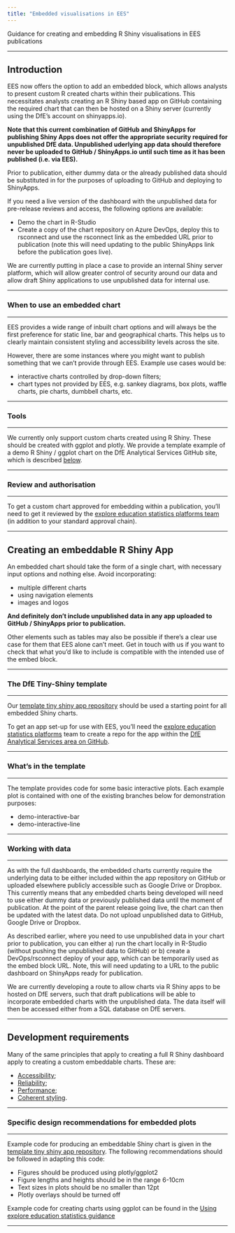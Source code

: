 ```yaml
---
title: "Embedded visualisations in EES"
---
```


<p class="text-muted">Guidance for creating and embedding R Shiny visualisations in EES publications</p>

---

## Introduction


EES now offers the option to add an embedded block, which allows analysts to present custom R created charts within their publications. This necessitates analysts creating an R Shiny based app on GitHub containing the required chart that can then be hosted on a Shiny server (currently using the DfE's account on shinyapps.io).

**Note that this current combination of GitHub and ShinyApps for publishing Shiny Apps does not offer the appropriate security required for unpublished DfE data. Unpublished uderlying app data should therefore never be uploaded to GitHub / ShinyApps.io until such time as it has been published (i.e. via EES).** 

Prior to publication, either dummy data or the already published data should be substituted in for the purposes of uploading to GitHub and deploying to ShinyApps.

If you need a live version of the dashboard with the unpublished data for pre-release reviews and access, the following options are available:

* Demo the chart in R-Studio
* Create a copy of the chart repository on Azure DevOps, deploy this to rsconnect and use the rsconnect link as the embedded URL prior to publication (note this will need updating to the public ShinyApps link before the publication goes live).

We are currently putting in place a case to provide an internal Shiny server platform, which will allow greater control of security around our data and allow draft Shiny applications to use unpublished data for internal use.

---

### When to use an embedded chart

---

EES provides a wide range of inbuilt chart options and will always be the first preference for static line, bar and geographical charts. This helps us to clearly maintain consistent styling and accessibility levels across the site.

However, there are some instances where you might want to publish something that we can't provide through EES. Example use cases would be:

   - interactive charts controlled by drop-down filters;
   - chart types not provided by EES, e.g. sankey diagrams, box plots, waffle charts, pie charts, dumbbell charts, etc.

---

### Tools

---

We currently only support custom charts created using R Shiny. These should be created with ggplot and plotly. We provide a template example of a demo R Shiny / ggplot chart on the DfE Analytical Services GitHub site, which is described [below](#the-dfe-tiny-shiny-template).

---

### Review and authorisation

---

To get a custom chart approved for embedding within a publication, you'll need to get it reviewed by the [explore education statistics platforms team](mailto:explore.statistics@education.gov.uk) (in addition to your standard approval chain).

---

## Creating an embeddable R Shiny App


An embedded chart should take the form of a single chart, with necessary input options and nothing else. Avoid incorporating:

* multiple different charts
* using navigation elements
* images and logos

**And definitely don't include unpublished data in any app uploaded to GitHub / ShinyApps prior to publication.**

Other elements such as tables may also be possible if there's a clear use case for them that EES alone can't meet. Get in touch with us if you want to check that what you'd like to include is compatible with the intended use of the embed block.

---

### The DfE Tiny-Shiny template

---

Our [template tiny shiny app repository](https://github.com/dfe-analytical-services/dfe-tiny-shiny) should be used a starting point for all embedded Shiny charts.

To get an app set-up for use with EES, you'll need the [explore education statistics platforms](mailto:explore.statistics@education.gov.uk) team to create a repo for the app within the [DfE Analytical Services area on GitHub](https://github.com/dfe-analytical-services/dfe-tiny-shiny).

---

### What's in the template

---

The template provides code for some basic interactive plots. Each example plot is contained with one of the existing branches below for demonstration purposes:

* demo-interactive-bar
* demo-interactive-line

---

### Working with data

---

As with the full dashboards, the embedded charts currently require the underlying data to be either included within the app repository on GitHub or uploaded elsewhere publicly accessible such as Google Drive or Dropbox. This currently means that any embedded charts being developed will need to use either dummy data or previously published data until the moment of publication. At the point of the parent release going live, the chart can then be updated with the latest data. Do not upload unpublished data to GitHub, Google Drive or Dropbox.

As described earlier, where you need to use unpublished data in your chart prior to publication, you can either a) run the chart locally in R-Studio (without pushing the unpublished data to GitHub) or b) create a DevOps/rsconnect deploy of your app, which can be temporarily used as the embed block URL. Note, this will need updating to a URL to the public dashboard on ShinyApps ready for publication.

We are currently developing a route to allow charts via R Shiny apps to be hosted on DfE servers, such that draft publications will be able to incorporate embedded charts with the unpublished data. The data itself will then be accessed either from a SQL database on DfE servers.

---

## Development requirements


Many of the same principles that apply to creating a full R Shiny dashboard apply to creating a custom embeddable charts. These are:

   * [Accessibility](../writing-visualising/dashboards.html#accessibility);
   * [Reliability](../writing-visualising/dashboards.html#code-testing);
   * [Performance](../writing-visualising/dashboards_rshiny.html#dashboard-performance);
   * [Coherent styling](../writing-visualising/dashboards_rshiny.html#dfe-styling-and-the-dfe-r-shiny-template).

---

### Specific design recommendations for embedded plots

---

Example code for producing an embeddable Shiny chart is given in the [template tiny shiny app repository](https://github.com/dfe-analytical-services/dfe-tiny-shiny/server.R). The following recommendations should be followed in adapting this code:

* Figures should be produced using plotly/ggplot2
* Figure lengths and heights should be in the range 6-10cm
* Text sizes in plots should be no smaller than 12pt
* Plotly overlays should be turned off

Example code for creating charts using ggplot can be found in the [Using explore education statistics guidance](../publishing-statistics/ees.html#example-ggplot-chart-code)

---
